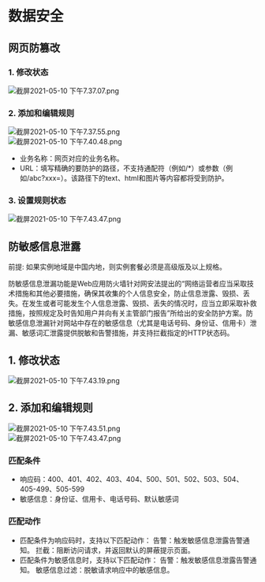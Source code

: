 # 数据安全
## 网页防篡改

### 1. 修改状态
![截屏2021-05-10 下午7.37.07.png](https://dn-odum9helk.qbox.me/FkUHlqhmm1YG3UuF9FfewOHAA30k)
### 2. 添加和编辑规则
![截屏2021-05-10 下午7.37.55.png](https://dn-odum9helk.qbox.me/FlWOAxS1nbi7IlbvhSY7EUl5W0qa)
<br>
![截屏2021-05-10 下午7.40.48.png](https://dn-odum9helk.qbox.me/FkyO86WkIhz8tmydid0c8Ch6F7WP)
<br>
- 业务名称：网页对应的业务名称。
- URL：填写精确的要防护的路径，不支持通配符（例如/*）或参数（例如/abc?xxx=）。该路径下的text、html和图片等内容都将受到防护。
### 3. 设置规则状态
![截屏2021-05-10 下午7.43.47.png](https://dn-odum9helk.qbox.me/Fpoaf56FfYldSkZYQIlesgXmNOpU)

## 防敏感信息泄露 
<p>
前提: 如果实例地域是中国内地，则实例套餐必须是高级版及以上规格。  
</p>

<p>
防敏感信息泄漏功能是Web应用防火墙针对网安法提出的“网络运营者应当采取技术措施和其他必要措施，确保其收集的个人信息安全，防止信息泄露、毁损、丢失。在发生或者可能发生个人信息泄露、毁损、丢失的情况时，应当立即采取补救措施，按照规定及时告知用户并向有关主管部门报告”所给出的安全防护方案。防敏感信息泄漏针对网站中存在的敏感信息（尤其是电话号码、身份证、信用卡）泄漏、敏感词汇泄露提供脱敏和告警措施，并支持拦截指定的HTTP状态码。
</p>

## 1. 修改状态
![截屏2021-05-10 下午7.43.19.png](https://dn-odum9helk.qbox.me/Fv4zuIsB3wQ-i2CiCd-896BS2YF3)

## 2. 添加和编辑规则
![截屏2021-05-10 下午7.43.51.png](https://dn-odum9helk.qbox.me/FoFs0xnY_8vh6yqDXwfFJtZq6z8z)
<br>
![截屏2021-05-10 下午7.43.47.png](https://dn-odum9helk.qbox.me/Fpoaf56FfYldSkZYQIlesgXmNOpU)
<br>

### 匹配条件
- 响应码：400、401、402、403、404、500、501、502、503、504、405-499、505-599
- 敏感信息：身份证、信用卡、电话号码、默认敏感词

### 匹配动作
- 匹配条件为响应码时，支持以下匹配动作：
告警：触发敏感信息泄露告警通知。
拦截：阻断访问请求，并返回默认的屏蔽提示页面。
- 匹配条件为敏感信息时，支持以下匹配动作：
告警：触发敏感信息泄露告警通知。
敏感信息过滤：脱敏请求响应中的敏感信息。